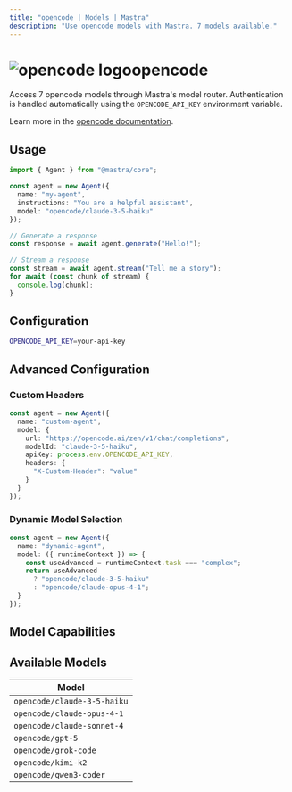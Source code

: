 ```yaml
---
title: "opencode | Models | Mastra"
description: "Use opencode models with Mastra. 7 models available."
---
```



# <img src="https://models.dev/logos/opencode.svg" alt="opencode logo" className="inline w-8 h-8 mr-2 align-middle dark:invert dark:brightness-0 dark:contrast-200" />opencode

Access 7 opencode models through Mastra's model router. Authentication is handled automatically using the `OPENCODE_API_KEY` environment variable.

Learn more in the [opencode documentation](https://opencode.ai/docs).

## Usage

```typescript
import { Agent } from "@mastra/core";

const agent = new Agent({
  name: "my-agent",
  instructions: "You are a helpful assistant",
  model: "opencode/claude-3-5-haiku"
});

// Generate a response
const response = await agent.generate("Hello!");

// Stream a response
const stream = await agent.stream("Tell me a story");
for await (const chunk of stream) {
  console.log(chunk);
}
```

## Configuration

```bash
OPENCODE_API_KEY=your-api-key
```

## Advanced Configuration

### Custom Headers

```typescript
const agent = new Agent({
  name: "custom-agent",
  model: {
    url: "https://opencode.ai/zen/v1/chat/completions",
    modelId: "claude-3-5-haiku",
    apiKey: process.env.OPENCODE_API_KEY,
    headers: {
      "X-Custom-Header": "value"
    }
  }
});
```

### Dynamic Model Selection

```typescript
const agent = new Agent({
  name: "dynamic-agent",
  model: ({ runtimeContext }) => {
    const useAdvanced = runtimeContext.task === "complex";
    return useAdvanced 
      ? "opencode/claude-3-5-haiku"
      : "opencode/claude-opus-4-1";
  }
});
```

## Model Capabilities

<ProviderCapabilitiesTable providerId="opencode" limit={10} />

## Available Models

| Model |
|-------|
| `opencode/claude-3-5-haiku` |
| `opencode/claude-opus-4-1` |
| `opencode/claude-sonnet-4` |
| `opencode/gpt-5` |
| `opencode/grok-code` |
| `opencode/kimi-k2` |
| `opencode/qwen3-coder` |

